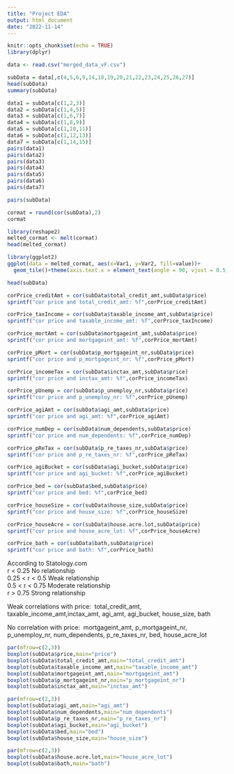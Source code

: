 ```yaml
---
title: "Project EDA"
output: html_document
date: "2022-11-14"
---
```


```r
knitr::opts_chunk$set(echo = TRUE)
library(dplyr)
```


```r

data <- read.csv("merged_data_vF.csv")  

subData = data[,c(4,5,6,9,14,18,19,20,21,22,23,24,25,26,27)]
head(subData)
summary(subData)

```


```r
data1 = subData[c(1,2,3)]
data2 = subData[c(1,4,5)]
data3 = subData[c(1,6,7)]
data4 = subData[c(1,8,9)]
data5 = subData[c(1,10,11)]
data6 = subData[c(1,12,13)]
data7 = subData[c(1,14,15)]
pairs(data1)
pairs(data2)
pairs(data3)
pairs(data4)
pairs(data5)
pairs(data6)
pairs(data7)

```


```r
pairs(subData)
```


```r
cormat = round(cor(subData),2)
cormat

```


```r
library(reshape2)
melted_cormat <- melt(cormat)
head(melted_cormat)

```


```r
library(ggplot2)
ggplot(data = melted_cormat, aes(x=Var1, y=Var2, fill=value))+ 
  geom_tile()+theme(axis.text.x = element_text(angle = 90, vjust = 0.5, hjust=1))

```

```r
head(subData)

```



```r
corPrice_creditAmt = cor(subData$total_credit_amt,subData$price)
sprintf("cor price and total_credit_amt: %f",corPrice_creditAmt)

corPrice_taxIncome = cor(subData$taxable_income_amt,subData$price)
sprintf("cor price and taxable_income_amt: %f",corPrice_taxIncome)

corPrice_mortAmt = cor(subData$mortgageint_amt,subData$price)
sprintf("cor price and mortgageint_amt: %f",corPrice_mortAmt)

corPrice_pMort = cor(subData$p_mortgageint_nr,subData$price)
sprintf("cor price and p_mortgageint_nr: %f",corPrice_pMort)

corPrice_incomeTax = cor(subData$inctax_amt,subData$price)
sprintf("cor price and inctax_amt: %f",corPrice_incomeTax)

corPrice_pUnemp = cor(subData$p_unemploy_nr,subData$price)
sprintf("cor price and p_unemploy_nr: %f",corPrice_pUnemp)

corPrice_agiAmt = cor(subData$agi_amt,subData$price)
sprintf("cor price and agi_amt: %f",corPrice_agiAmt)

corPrice_numDep = cor(subData$num_dependents,subData$price)
sprintf("cor price and num_dependents: %f",corPrice_numDep)

corPrice_pReTax = cor(subData$p_re_taxes_nr,subData$price)
sprintf("cor price and p_re_taxes_nr: %f",corPrice_pReTax)

corPrice_agiBucket = cor(subData$agi_bucket,subData$price)
sprintf("cor price and agi_bucket: %f",corPrice_agiBucket)

corPrice_bed = cor(subData$bed,subData$price)
sprintf("cor price and bed: %f",corPrice_bed)

corPrice_houseSize = cor(subData$house_size,subData$price)
sprintf("cor price and house_size: %f",corPrice_houseSize)

corPrice_houseAcre = cor(subData$house.acre.lot,subData$price)
sprintf("cor price and house_acre_lot: %f",corPrice_houseAcre)

corPrice_bath = cor(subData$bath,subData$price)
sprintf("cor price and bath: %f",corPrice_bath)
```
According to Statology.com\
r < 0.25 No relationship\
0.25 < r < 0.5 Weak relationship\
0.5 < r < 0.75 Moderate relationship\
r > 0.75 Strong relationship\

Weak correlations with price:\ 
total_credit_amt, taxable_income_amt,inctax_amt, agi_amt, agi_bucket, house_size, bath

No correlation with price:\ 
mortgageint_amt, p_mortgageint_nr, p_unemploy_nr, num_dependents, p_re_taxes_nr, bed, house_acre_lot


```r
par(mfrow=c(2,3))
boxplot(subData$price,main="price")
boxplot(subData$total_credit_amt,main="total_credit_amt")
boxplot(subData$taxable_income_amt,main="taxable_income_amt")
boxplot(subData$mortgageint_amt,main="mortgageint_amt")
boxplot(subData$p_mortgageint_nr,main="p_mortgageint_nr")
boxplot(subData$inctax_amt,main="inctax_amt")
```
```r
par(mfrow=c(2,3))
boxplot(subData$agi_amt,main="agi_amt")
boxplot(subData$num_dependents,main="num_dependents")
boxplot(subData$p_re_taxes_nr,main="p_re_taxes_nr")
boxplot(subData$agi_bucket,main="agi_bucket")
boxplot(subData$bed,main="bed")
boxplot(subData$house_size,main="house_size")
```
```r
par(mfrow=c(2,3))
boxplot(subData$house.acre.lot,main="house_acre_lot")
boxplot(subData$bath,main="bath")
```










